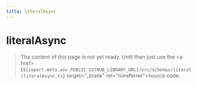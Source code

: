 ```yaml
---
title: literalAsync
---
```


# literalAsync

> The content of this page is not yet ready. Until then just use the <a href={`${import.meta.env.PUBLIC_GITHUB_LIBRARY_URL}/src/schemas/literal/literalAsync.ts`} target="\_blank" rel="noreferrer">source code</a>.
